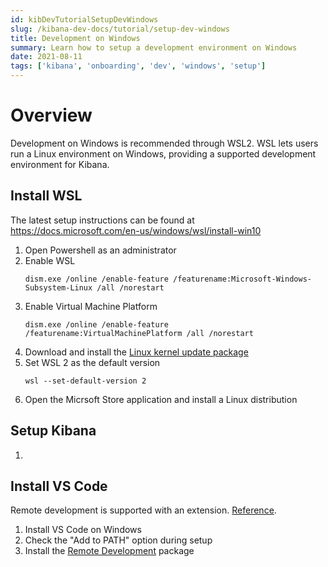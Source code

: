 ```yaml
---
id: kibDevTutorialSetupDevWindows
slug: /kibana-dev-docs/tutorial/setup-dev-windows
title: Development on Windows
summary: Learn how to setup a development environment on Windows
date: 2021-08-11
tags: ['kibana', 'onboarding', 'dev', 'windows', 'setup']
---
```



# Overview

Development on Windows is recommended through WSL2.  WSL lets users run a Linux environment on Windows, providing a supported development environment for Kibana.

## Install WSL

The latest setup instructions can be found at https://docs.microsoft.com/en-us/windows/wsl/install-win10

1) Open Powershell as an administrator
1) Enable WSL
    ```
    dism.exe /online /enable-feature /featurename:Microsoft-Windows-Subsystem-Linux /all /norestart
    ```
1) Enable Virtual Machine Platform
    ```
    dism.exe /online /enable-feature /featurename:VirtualMachinePlatform /all /norestart
    ```
1) Download and install the [Linux kernel update package](https://wslstorestorage.blob.core.windows.net/wslblob/wsl_update_x64.msi)
1) Set WSL 2 as the default version
    ```
    wsl --set-default-version 2
    ```
1) Open the Micrsoft Store application and install a Linux distribution

## Setup Kibana

1. <DocLink id="kibDevTutorialSetupDevEnv" text="Set up your development environment" />

## Install VS Code

Remote development is supported with an extension.  [Reference](https://code.visualstudio.com/docs/remote/wsl).

1) Install VS Code on Windows
1) Check the "Add to PATH" option during setup
1) Install the [Remote Development](https://aka.ms/vscode-remote/download/extension) package
